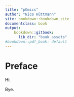 ```yaml
---
title: "pOmics"
author: "Nico Hüttmann"
site: bookdown::bookdown_site
documentclass: book
output:
    bookdown::gitbook:
      lib_dir: "book_assets"
#bookdown::pdf_book: default
---
```

    
# Preface {-}
    
Hi.

Bye.

